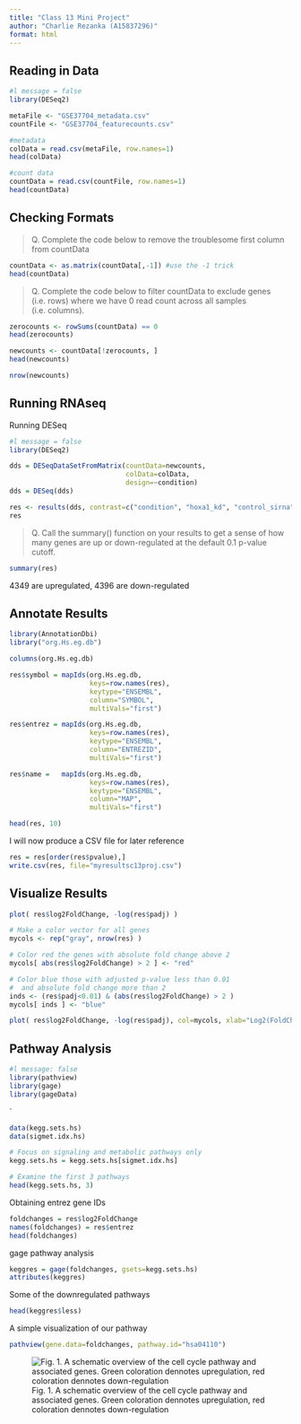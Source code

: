 ```yaml
---
title: "Class 13 Mini Project"
author: "Charlie Rezanka (A15837296)"
format: html
---
```



## Reading in Data

```r
#l message = false
library(DESeq2)
```


```r
metaFile <- "GSE37704_metadata.csv"
countFile <- "GSE37704_featurecounts.csv"

#metadata
colData = read.csv(metaFile, row.names=1)
head(colData)
```

```r
#count data
countData = read.csv(countFile, row.names=1)
head(countData)
```

## Checking Formats

> Q. Complete the code below to remove the troublesome first column from countData

```r
countData <- as.matrix(countData[,-1]) #use the -1 trick
head(countData)
```




> Q. Complete the code below to filter countData to exclude genes (i.e. rows) where we have 0 read count across all samples (i.e. columns).


```r
zerocounts <- rowSums(countData) == 0
head(zerocounts)
```

```r
newcounts <- countData[!zerocounts, ]
head(newcounts)
```

```r
nrow(newcounts)
```


## Running RNAseq 

Running DESeq
```r
#l message = false
library(DESeq2)
```


```r
dds = DESeqDataSetFromMatrix(countData=newcounts,
                             colData=colData,
                             design=~condition)
dds = DESeq(dds)
```

```r
res <- results(dds, contrast=c("condition", "hoxa1_kd", "control_sirna"))
res
```

> Q. Call the summary() function on your results to get a sense of how many genes are up or down-regulated at the default 0.1 p-value cutoff.

```r
summary(res)
```
4349 are upregulated, 4396 are down-regulated




## Annotate Results 

```r
library(AnnotationDbi)
library("org.Hs.eg.db")

columns(org.Hs.eg.db)

res$symbol = mapIds(org.Hs.eg.db,
                    keys=row.names(res), 
                    keytype="ENSEMBL",
                    column="SYMBOL",
                    multiVals="first")

res$entrez = mapIds(org.Hs.eg.db,
                    keys=row.names(res),
                    keytype="ENSEMBL",
                    column="ENTREZID",
                    multiVals="first")

res$name =   mapIds(org.Hs.eg.db,
                    keys=row.names(res),
                    keytype="ENSEMBL",
                    column="MAP",
                    multiVals="first")

head(res, 10)
```

I will now produce a CSV file for later reference
```r
res = res[order(res$pvalue),]
write.csv(res, file="myresultsc13proj.csv")
```



## Visualize Results

```r
plot( res$log2FoldChange, -log(res$padj) )

# Make a color vector for all genes
mycols <- rep("gray", nrow(res) )

# Color red the genes with absolute fold change above 2
mycols[ abs(res$log2FoldChange) > 2 ] <- "red"

# Color blue those with adjusted p-value less than 0.01
#  and absolute fold change more than 2
inds <- (res$padj<0.01) & (abs(res$log2FoldChange) > 2 )
mycols[ inds ] <- "blue"

plot( res$log2FoldChange, -log(res$padj), col=mycols, xlab="Log2(FoldChange)", ylab="-Log(P-value)" )
```




## Pathway Analysis

```r
#l message: false
library(pathview)
library(gage)
library(gageData)
```

`
```r
data(kegg.sets.hs)
data(sigmet.idx.hs)

# Focus on signaling and metabolic pathways only
kegg.sets.hs = kegg.sets.hs[sigmet.idx.hs]

# Examine the first 3 pathways
head(kegg.sets.hs, 3)
```

Obtaining entrez gene IDs
```r
foldchanges = res$log2FoldChange
names(foldchanges) = res$entrez
head(foldchanges)
```

gage pathway analysis
```r
keggres = gage(foldchanges, gsets=kegg.sets.hs)
attributes(keggres)
```

Some of the downregulated pathways
```r
head(keggres$less)
```


A simple visualization of our pathway
```r
pathview(gene.data=foldchanges, pathway.id="hsa04110")
```

![Fig. 1. A schematic overview of the cell cycle pathway and associated genes. Green coloration dennotes upregulation, red coloration dennotes down-regulation](hsa04110.pathview.png)









